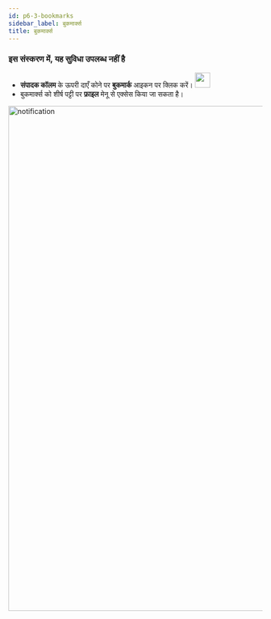 ```yaml
---
id: p6-3-bookmarks
sidebar_label: बुकमार्क्स
title: बुकमार्क्स
---
```

<h3> इस संस्करण में, यह सुविधा उपलब्ध नहीं है </h3> 

- **संपादक कॉलम** के ऊपरी दाएँ कोने पर **बुकमार्क** आइकन पर क्लिक करें। <img src="/autographaAssetsV2/how-to/bookmark.png" width="30px" alt=""/> 
- बुकमार्क्स को शीर्ष पट्टी पर **फ़ाइल** मेनू से एक्सेस किया जा सकता है।

<img src="/0.5.3/bookmarks-hi.png"  width="1000px" alt="notification"/>